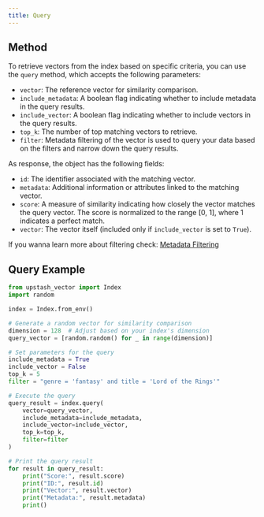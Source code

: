 ```yaml
---
title: Query
---
```


## Method

To retrieve vectors from the index based on specific criteria, you can use the `query` method, which accepts the following parameters:

- `vector`: The reference vector for similarity comparison.
- `include_metadata`: A boolean flag indicating whether to include metadata in the query results.
- `include_vector`: A boolean flag indicating whether to include vectors in the query results.
- `top_k`: The number of top matching vectors to retrieve.
- `filter`: Metadata filtering of the vector is used to query your data based on the filters and narrow down the query results.

As response, the object has the following fields:

- `id`: The identifier associated with the matching vector.
- `metadata`: Additional information or attributes linked to the matching vector.
- `score`: A measure of similarity indicating how closely the vector matches the query vector. The score is normalized to the range [0, 1], where 1 indicates a perfect match.
- `vector`: The vector itself (included only if `include_vector` is set to `True`).


<Tip>If you wanna learn more about filtering check: [Metadata Filtering](https://upstash.com/docs/vector/features/filtering)</Tip>


## Query Example

```python
from upstash_vector import Index
import random

index = Index.from_env()

# Generate a random vector for similarity comparison
dimension = 128  # Adjust based on your index's dimension
query_vector = [random.random() for _ in range(dimension)]

# Set parameters for the query
include_metadata = True
include_vector = False
top_k = 5
filter = "genre = 'fantasy' and title = 'Lord of the Rings'"

# Execute the query
query_result = index.query(
    vector=query_vector,
    include_metadata=include_metadata,
    include_vector=include_vector,
    top_k=top_k,
    filter=filter
)

# Print the query result
for result in query_result:
    print("Score:", result.score)
    print("ID:", result.id)
    print("Vector:", result.vector)
    print("Metadata:", result.metadata)
    print()
```
